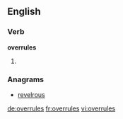 ==English==

===Verb===
'''overrules'''

# {{third-person singular of|overrule}}

===Anagrams===
* [[revelrous#English|revelrous]]

[[de:overrules]]
[[fr:overrules]]
[[vi:overrules]]